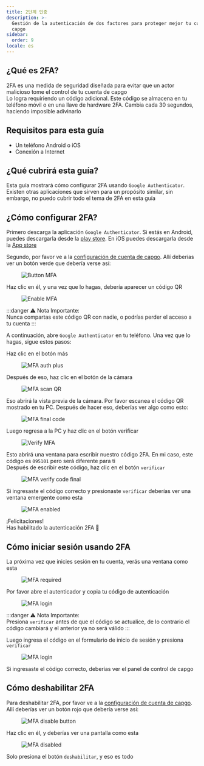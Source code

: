 ```yaml
---
title: 2단계 인증
description: >-
  Gestión de la autenticación de dos factores para proteger mejor tu cuenta de
  capgo
sidebar:
  order: 9
locale: es
---
```


## ¿Qué es 2FA?

2FA es una medida de seguridad diseñada para evitar que un actor malicioso tome el control de tu cuenta de capgo\
Lo logra requiriendo un código adicional. Este código se almacena en tu teléfono móvil o en una llave de hardware 2FA. Cambia cada 30 segundos, haciendo imposible adivinarlo

## Requisitos para esta guía
 - Un teléfono Android o iOS
 - Conexión a Internet

## ¿Qué cubrirá esta guía?

Esta guía mostrará cómo configurar 2FA usando `Google Authenticator`. Existen otras aplicaciones que sirven para un propósito similar, sin embargo, no puedo cubrir todo el tema de 2FA en esta guía

## ¿Cómo configurar 2FA?

Primero descarga la aplicación `Google Authenticator`. Si estás en Android, puedes descargarla desde la [play store](https://play.google.com/store/apps/details/?id=comgoogleandroidappsauthenticator2). En iOS puedes descargarla desde la [App store](https://appsapplecom/us/app/google-authenticator/id388497605/)

Segundo, por favor ve a la [configuración de cuenta de capgo](https://webcapgo.app/dashboard/settings/account/). Allí deberías ver un botón verde que debería verse así:

<figure><img style="margin-left: auto; margin-right: auto" src="/button-mfa.webp" alt="Button MFA" /><figcaption></figcaption></figure>

Haz clic en él, y una vez que lo hagas, debería aparecer un código QR

<figure><img style="margin-left: auto; margin-right: auto" src="/enable-mfa.webp" alt="Enable MFA" /><figcaption></figcaption></figure>

:::danger
⚠️ Nota Importante: \
Nunca compartas este código QR con nadie, o podrías perder el acceso a tu cuenta
:::

A continuación, abre `Google Authenticator` en tu teléfono. Una vez que lo hagas, sigue estos pasos:

Haz clic en el botón más

<figure><img style="margin-left: auto; margin-right: auto" src="/mfa-auth-plus.webp" alt="MFA auth plus" /><figcaption></figcaption></figure>

Después de eso, haz clic en el botón de la cámara

<figure><img style="margin-left: auto; margin-right: auto" src="/mfa-scan-qr.webp" alt="MFA scan QR" /><figcaption></figcaption></figure>

Eso abrirá la vista previa de la cámara. Por favor escanea el código QR mostrado en tu PC. Después de hacer eso, deberías ver algo como esto:

<figure><img style="margin-left: auto; margin-right: auto" src="/mfa-final-code.webp" alt="MFA final code" /><figcaption></figcaption></figure>

Luego regresa a la PC y haz clic en el botón verificar

<figure><img style="margin-left: auto; margin-right: auto" src="/enable-mfa-verify.webp" alt="Verify MFA" /><figcaption></figcaption></figure>

Esto abrirá una ventana para escribir nuestro código 2FA. En mi caso, este código es `095101` pero será diferente para ti\
Después de escribir este código, haz clic en el botón `verificar`

<figure><img style="margin-left: auto; margin-right: auto" src="/mfa-verify-final-code.webp" alt="MFA verify code final" /><figcaption></figcaption></figure>

Si ingresaste el código correcto y presionaste `verificar` deberías ver una ventana emergente como esta

<figure><img style="margin-left: auto; margin-right: auto" src="/mfa-enabled.webp" alt="MFA enabled" /><figcaption></figcaption></figure>

¡Felicitaciones!\
Has habilitado la autenticación 2FA 🎉

## Cómo iniciar sesión usando 2FA

La próxima vez que inicies sesión en tu cuenta, verás una ventana como esta
<figure><img style="margin-left: auto; margin-right: auto" src="/mfa-required.webp" alt="MFA required" /><figcaption></figcaption></figure>

Por favor abre el autenticador y copia tu código de autenticación

<figure><img style="margin-left: auto; margin-right: auto" src="/mfa-login.webp" alt="MFA login" /><figcaption></figcaption></figure>

:::danger
⚠️ Nota Importante: \
Presiona `verificar` antes de que el código se actualice, de lo contrario el código cambiará y el anterior ya no será válido
:::

Luego ingresa el código en el formulario de inicio de sesión y presiona `verificar`

<figure><img style="margin-left: auto; margin-right: auto" src="/mfa-final-login-verify.webp" alt="MFA login" /><figcaption></figcaption></figure>

Si ingresaste el código correcto, deberías ver el panel de control de capgo

## Cómo deshabilitar 2FA

Para deshabilitar 2FA, por favor ve a la [configuración de cuenta de capgo](https://webcapgo.app/dashboard/settings/account/). Allí deberías ver un botón rojo que debería verse así:

<figure><img style="margin-left: auto; margin-right: auto" src="/mfa-disable-button.webp" alt="MFA disable button" /><figcaption></figcaption></figure>

Haz clic en él, y deberías ver una pantalla como esta

<figure><img style="margin-left: auto; margin-right: auto" src="/mfa-disable-2.webp" alt="MFA disabled" /><figcaption></figcaption></figure>

Solo presiona el botón `deshabilitar`, y eso es todo